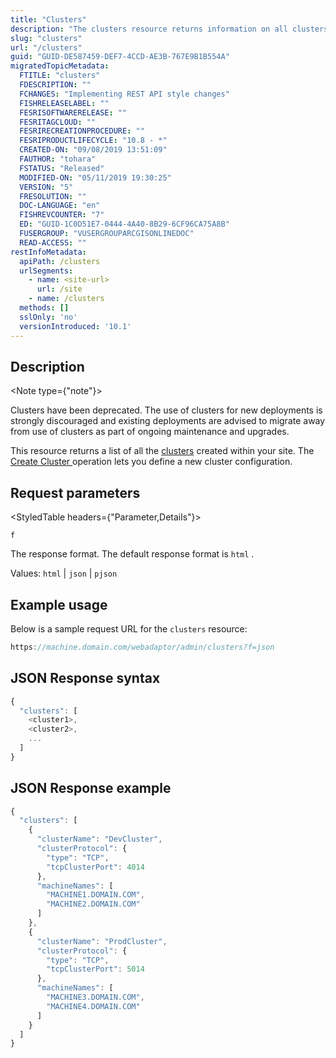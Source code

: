 ```yaml
---
title: "Clusters"
description: "The clusters resource returns information on all clusters created within your site."
slug: "clusters"
url: "/clusters"
guid: "GUID-DE587459-DEF7-4CCD-AE3B-767E9B1B554A"
migratedTopicMetadata:
  FTITLE: "clusters"
  FDESCRIPTION: ""
  FCHANGES: "Implementing REST API style changes"
  FISHRELEASELABEL: ""
  FESRISOFTWARERELEASE: ""
  FESRITAGCLOUD: ""
  FESRIRECREATIONPROCEDURE: ""
  FESRIPRODUCTLIFECYCLE: "10.8 - *"
  CREATED-ON: "09/08/2019 13:51:09"
  FAUTHOR: "tohara"
  FSTATUS: "Released"
  MODIFIED-ON: "05/11/2019 19:30:25"
  VERSION: "5"
  FRESOLUTION: ""
  DOC-LANGUAGE: "en"
  FISHREVCOUNTER: "7"
  ED: "GUID-1C0D51E7-0444-4A40-8B29-6CF96CA75A8B"
  FUSERGROUP: "VUSERGROUPARCGISONLINEDOC"
  READ-ACCESS: ""
restInfoMetadata:
  apiPath: /clusters
  urlSegments:
    - name: <site-url>
      url: /site
    - name: /clusters
  methods: []
  sslOnly: 'no'
  versionIntroduced: '10.1'
---
```


## Description

<Note type={"note"}>

Clusters have been deprecated. The use of clusters for new deployments is strongly discouraged and existing deployments are advised to migrate away from use of clusters as part of ongoing maintenance and upgrades.

</Note>

This resource returns a list of all the [clusters](/cluster) created within your site. The [Create Cluster ](/createcluster) operation lets you define a new cluster configuration.

##  Request parameters

<StyledTable headers={"Parameter,Details"}>

<StyledTableRow>

<StyledTableCell cellStyle="markdown">

`f` 

</StyledTableCell>

<StyledTableCell cellStyle="markdown">

The response format. The default response format is `html` .

Values: `html`  \| `json`  \| `pjson` 

</StyledTableCell>

</StyledTableRow>

</StyledTable>

## Example usage

Below is a sample request URL for the `clusters`  resource:

```javascript
https://machine.domain.com/webadaptor/admin/clusters?f=json
```

 

## JSON Response syntax

```javascript
{
  "clusters": [
    <cluster1>,
    <cluster2>,
    ...
  ]
}
```

 

## JSON Response example

```javascript
{
  "clusters": [
    {
      "clusterName": "DevCluster",
      "clusterProtocol": {
        "type": "TCP",
        "tcpClusterPort": 4014
      },
      "machineNames": [
        "MACHINE1.DOMAIN.COM",
        "MACHINE2.DOMAIN.COM"
      ]
    },
    {
      "clusterName": "ProdCluster",
      "clusterProtocol": {
        "type": "TCP",
        "tcpClusterPort": 5014
      },
      "machineNames": [
        "MACHINE3.DOMAIN.COM",
        "MACHINE4.DOMAIN.COM"
      ]
    }
  ]
}
```

 
